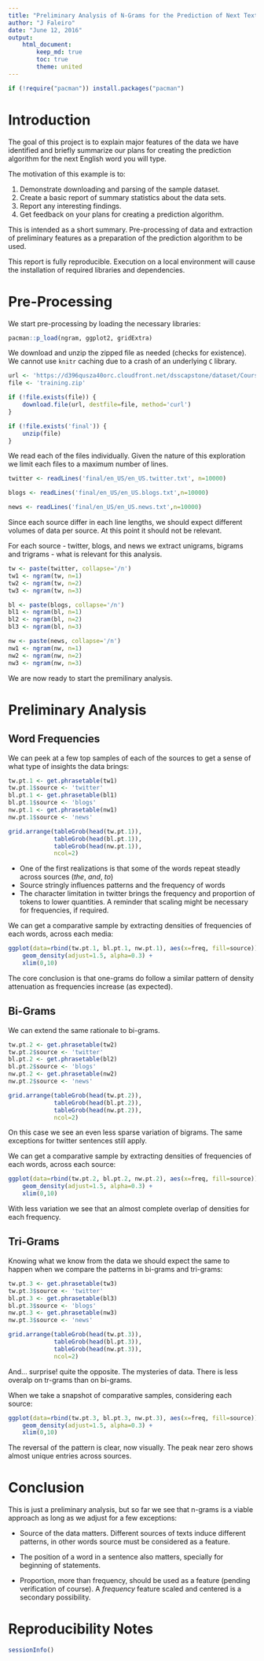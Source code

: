 ```yaml
---
title: "Preliminary Analysis of N-Grams for the Prediction of Next Text Typed in English Language"
author: "J Faleiro"
date: "June 12, 2016"
output: 
    html_document:
        keep_md: true
        toc: true
        theme: united
---
```


```r
if (!require("pacman")) install.packages("pacman")
```

# Introduction

The goal of this project is to explain major features of the data we have identified and briefly summarize our plans for creating the prediction algorithm for the next English word you will type. 

The motivation of this example is to: 

1. Demonstrate downloading and parsing of the sample dataset.
2. Create a basic report of summary statistics about the data sets.
3. Report any interesting findings.
4. Get feedback on your plans for creating a prediction algorithm. 

This is intended as a short summary. Pre-processing of data and extraction of preliminary features as a preparation of the prediction algorithm to be used.

This report is fully reproducible. Execution on a local environment will cause the installation of required libraries and dependencies.

# Pre-Processing

We start pre-processing by loading the necessary libraries:

```r
pacman::p_load(ngram, ggplot2, gridExtra)
```

We download and unzip the zipped file as needed (checks for existence). We cannot use `knitr` caching due to a crash of an underlying `C` library.

```r
url <- 'https://d396qusza40orc.cloudfront.net/dsscapstone/dataset/Coursera-SwiftKey.zip'
file <- 'training.zip'
```

```r
if (!file.exists(file)) {
    download.file(url, destfile=file, method='curl')
}
```

```r
if (!file.exists('final')) {
    unzip(file)
}
```

We read each of the files individually. Given the nature of this exploration we limit each files to a maximum number of lines.

```r
twitter <- readLines('final/en_US/en_US.twitter.txt', n=10000)
```

```r
blogs <- readLines('final/en_US/en_US.blogs.txt',n=10000)
```

```r
news <- readLines('final/en_US/en_US.news.txt',n=10000)
```

Since each source differ in each line lengths, we should expect different volumes of data per source. At this point it should not be relevant.

For each source - twitter, blogs, and news we extract unigrams, bigrams and trigrams - what is relevant for this analysis.

```r
tw <- paste(twitter, collapse='/n')
tw1 <- ngram(tw, n=1)
tw2 <- ngram(tw, n=2)
tw3 <- ngram(tw, n=3)
```

```r
bl <- paste(blogs, collapse='/n')
bl1 <- ngram(bl, n=1)
bl2 <- ngram(bl, n=2)
bl3 <- ngram(bl, n=3)
```

```r
nw <- paste(news, collapse='/n')
nw1 <- ngram(nw, n=1)
nw2 <- ngram(nw, n=2)
nw3 <- ngram(nw, n=3)
```

We are now ready to start the premilinary analysis.

# Preliminary Analysis

## Word Frequencies

We can peek at a few top samples of each of the sources to get a sense of what type of insights the  data brings:

```r
tw.pt.1 <- get.phrasetable(tw1) 
tw.pt.1$source <- 'twitter'
bl.pt.1 <- get.phrasetable(bl1)
bl.pt.1$source <- 'blogs'
nw.pt.1 <- get.phrasetable(nw1)
nw.pt.1$source <- 'news'
```

```r
grid.arrange(tableGrob(head(tw.pt.1)), 
             tableGrob(head(bl.pt.1)), 
             tableGrob(head(nw.pt.1)),
             ncol=2)
```
  
* One of the first realizations is that some of the words repeat steadly across sources (_the_, _and_, _to_)
* Source stringly influences patterns and the frequency of words
* The character limitation in twitter brings the frequency and proportion of tokens to lower quantities. A reminder that scaling might be necessary for frequencies, if required.

We can get a comparative sample by extracting densities of frequencies of each words, across each media:

```r
ggplot(data=rbind(tw.pt.1, bl.pt.1, nw.pt.1), aes(x=freq, fill=source)) +
    geom_density(adjust=1.5, alpha=0.3) +
    xlim(0,10)
```

The core conclusion is that one-grams do follow a similar pattern of density attenuation as frequencies increase (as expected).

## Bi-Grams

We can extend the same rationale to bi-grams.

```r
tw.pt.2 <- get.phrasetable(tw2) 
tw.pt.2$source <- 'twitter'
bl.pt.2 <- get.phrasetable(bl2)
bl.pt.2$source <- 'blogs'
nw.pt.2 <- get.phrasetable(nw2)
nw.pt.2$source <- 'news'
```

```r
grid.arrange(tableGrob(head(tw.pt.2)), 
             tableGrob(head(bl.pt.2)), 
             tableGrob(head(nw.pt.2)),
             ncol=2)
```

On this case we see an even less sparse variation of bigrams. The same exceptions for twitter sentences still apply.

We can get a comparative sample by extracting densities of frequencies of each words, across each source:

```r
ggplot(data=rbind(tw.pt.2, bl.pt.2, nw.pt.2), aes(x=freq, fill=source)) +
    geom_density(adjust=1.5, alpha=0.3) +
    xlim(0,10)
```
  
With less variation we see that an almost complete overlap of densities for each frequency. 

## Tri-Grams

Knowing what we know from the data we should expect the same to happen when we compare the patterns in bi-grams and tri-grams:

```r
tw.pt.3 <- get.phrasetable(tw3) 
tw.pt.3$source <- 'twitter'
bl.pt.3 <- get.phrasetable(bl3)
bl.pt.3$source <- 'blogs'
nw.pt.3 <- get.phrasetable(nw3)
nw.pt.3$source <- 'news'
```

```r
grid.arrange(tableGrob(head(tw.pt.3)), 
             tableGrob(head(bl.pt.3)), 
             tableGrob(head(nw.pt.3)),
             ncol=2)
```

And... surprise! quite the opposite. The mysteries of data. There is less overalp on tr-grams than on bi-grams.

When we take a snapshot of comparative samples, considering each source:

```r
ggplot(data=rbind(tw.pt.3, bl.pt.3, nw.pt.3), aes(x=freq, fill=source)) +
    geom_density(adjust=1.5, alpha=0.3) +
    xlim(0,10)
```
  
The reversal of the pattern is clear, now visually. The peak near zero shows almost unique entries across sources.

# Conclusion

This is just a preliminary analysis, but so far we see that n-grams is a viable approach as long as we adjust for a few exceptions:

* Source of the data matters. Different sources of texts induce different patterns, in other words source must be considered as a feature.

* The position of a word in a sentence also matters, specially for beginning of statements.

* Proportion, more than frequency, should be used as a feature (pending verification of course). A _frequency_ feature scaled and centered is a secondary possibility.

# Reproducibility Notes

```r
sessionInfo()
```




